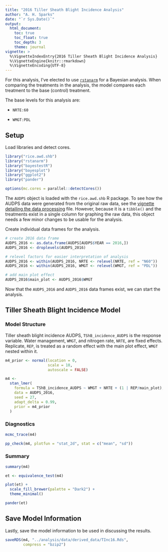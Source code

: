 ```yaml
---
title: "2016 Tiller Sheath Blight Incidence Analysis"
author: "A. H. Sparks"
date: "`r Sys.Date()`"
output:
  html_document:
    toc: true
    toc_float: true
    toc_depth: 3
    theme: journal
vignette: >
  %\VignetteIndexEntry{2016 Tiller Sheath Blight Incidence Analysis}
  %\VignetteEngine{knitr::rmarkdown}
  %\VignetteEncoding{UTF-8}
---
```


For this analysis, I've elected to use [`rstanarm`](https://cran.r-project.org/package=rstanarm) for a Bayesian analysis.
When comparing the treatments in the analysis, the model compares each treatment to the base (control) treatment.

The base levels for this analysis are:

- `NRTE:60`

- `WMGT:PDL`

## Setup

Load libraries and detect cores.

```r
library("rice.awd.shb")
library("rstanarm")
library("bayestestR")
library("bayesplot")
library("ggplot2")
library("pander")

options(mc.cores = parallel::detectCores())
```

The `AUDPS` object is loaded with the `rice.awd.shb` R package. To see how the AUDPS data were generated from the original raw data, see the [vignette detailing the data processing](a02_Data_preprocessing.html) file.
However, because it is a `tibble()` and the treatments exist in a single column for graphing the raw data, this object needs a few minor changes to be usable for the analysis.

Create individual data frames for the analysis.

```r
# create 2016 data frame
AUDPS_2016 <- as.data.frame(AUDPS[AUDPS$YEAR == 2016,])
AUDPS_2016 <- droplevels(AUDPS_2016)

# relevel factors for easier interpretation of analysis
AUDPS_2016 <- within(AUDPS_2016, NRTE <- relevel(NRTE, ref = "N60"))
AUDPS_2016 <- within(AUDPS_2016, WMGT <- relevel(WMGT, ref = "PDL"))

# add main plot effect
AUDPS_2016$main_plot <- AUDPS_2016$WMGT
```

Now that the `AUDPS_2016` and `AUDPS_2016` data frames exist, we can start the analysis.

## Tiller Sheath Blight Incidence Model

### Model Structure

Tiller sheath blight incidence AUDPS, `TShB_incidence_AUDPS` is the response variable.
Water management, `WMGT`, and nitrogen rate, `NRTE`, are fixed effects.
Replicate, `REP`, is treated as a random effect with the main plot effect, `WMGT` nested within it.

```r
m4_prior <- normal(location = 0,
                   scale = 10,
                   autoscale = FALSE)

m4 <-
  stan_lmer(
    formula = TShB_incidence_AUDPS ~ WMGT + NRTE + (1 | REP/main_plot),
    data = AUDPS_2016,
    seed = 27,
    adapt_delta = 0.99,
    prior = m4_prior
  )
```

### Diagnostics

```r
mcmc_trace(m4)

pp_check(m4, plotfun = "stat_2d", stat = c("mean", "sd"))
```

### Summary

```r
summary(m4)

et <- equivalence_test(m4)

plot(et) +
  scale_fill_brewer(palette = "Dark2") +
  theme_minimal()

pander(et)
```

## Save Model Information

Lastly, save the model information to be used in discussing the results.

```r
saveRDS(m4, "../analysis/data/derived_data/TInc16.Rds",
        compress = "bzip2")
```
